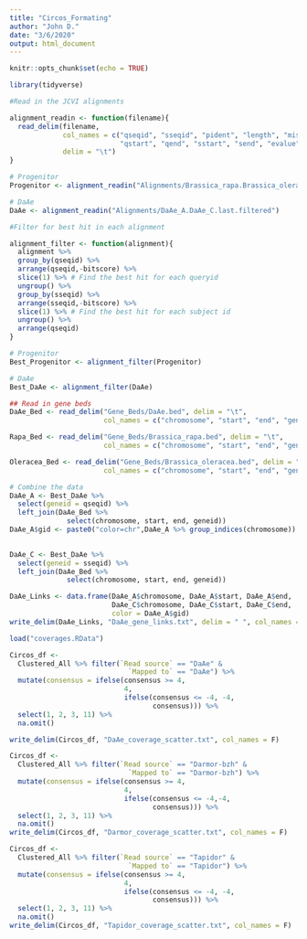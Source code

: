 ```yaml
---
title: "Circos_Formating"
author: "John D."
date: "3/6/2020"
output: html_document
---
```


```r
knitr::opts_chunk$set(echo = TRUE)
```

```r
library(tidyverse)
```

```r
#Read in the JCVI alignments

alignment_readin <- function(filename){
  read_delim(filename,
             col_names = c("qseqid", "sseqid", "pident", "length", "mismatch", "gapopen",
                           "qstart", "qend", "sstart", "send", "evalue", "bitscore"),
             delim = "\t")
}

# Progenitor
Progenitor <- alignment_readin("Alignments/Brassica_rapa.Brassica_oleracea.last.filtered")

# DaAe
DaAe <- alignment_readin("Alignments/DaAe_A.DaAe_C.last.filtered")
```

```r
#Filter for best hit in each alignment

alignment_filter <- function(alignment){
  alignment %>%
  group_by(qseqid) %>%
  arrange(qseqid,-bitscore) %>%
  slice(1) %>% # Find the best hit for each queryid
  ungroup() %>%
  group_by(sseqid) %>%
  arrange(sseqid,-bitscore) %>%
  slice(1) %>% # Find the best hit for each subject id
  ungroup() %>%
  arrange(qseqid)
}

# Progenitor
Best_Progenitor <- alignment_filter(Progenitor)

# DaAe
Best_DaAe <- alignment_filter(DaAe)
```

```r
## Read in gene beds
DaAe_Bed <- read_delim("Gene_Beds/DaAe.bed", delim = "\t",
                       col_names = c("chromosome", "start", "end", "geneid", "AAA", "BBB"))

Rapa_Bed <- read_delim("Gene_Beds/Brassica_rapa.bed", delim = "\t",
                       col_names = c("chromosome", "start", "end", "geneid", "AAA", "BBB"))

Oleracea_Bed <- read_delim("Gene_Beds/Brassica_oleracea.bed", delim = "\t",
                       col_names = c("chromosome", "start", "end", "geneid", "AAA", "BBB"))
```

```r
# Combine the data
DaAe_A <- Best_DaAe %>%
  select(geneid = qseqid) %>%
  left_join(DaAe_Bed %>%
              select(chromosome, start, end, geneid))
DaAe_A$gid <- paste0("color=chr",DaAe_A %>% group_indices(chromosome))
  

DaAe_C <- Best_DaAe %>%
  select(geneid = sseqid) %>%
  left_join(DaAe_Bed %>%
              select(chromosome, start, end, geneid))

DaAe_Links <- data.frame(DaAe_A$chromosome, DaAe_A$start, DaAe_A$end,
                         DaAe_C$chromosome, DaAe_C$start, DaAe_C$end,
                         color = DaAe_A$gid)
write_delim(DaAe_Links, "DaAe_gene_links.txt", delim = " ", col_names = F)
```

```r
load("coverages.RData")

Circos_df <-
  Clustered_All %>% filter(`Read source` == "DaAe" &
                             `Mapped to` == "DaAe") %>%
  mutate(consensus = ifelse(consensus >= 4,
                            4,
                            ifelse(consensus <= -4, -4,
                                   consensus))) %>%
  select(1, 2, 3, 11) %>%
  na.omit()

write_delim(Circos_df, "DaAe_coverage_scatter.txt", col_names = F)

Circos_df <-
  Clustered_All %>% filter(`Read source` == "Darmor-bzh" &
                             `Mapped to` == "Darmor-bzh") %>%
  mutate(consensus = ifelse(consensus >= 4,
                            4,
                            ifelse(consensus <= -4,-4,
                                   consensus))) %>%
  select(1, 2, 3, 11) %>%
  na.omit()
write_delim(Circos_df, "Darmor_coverage_scatter.txt", col_names = F)

Circos_df <-
  Clustered_All %>% filter(`Read source` == "Tapidor" &
                             `Mapped to` == "Tapidor") %>%
  mutate(consensus = ifelse(consensus >= 4,
                            4,
                            ifelse(consensus <= -4, -4,
                                   consensus))) %>%
  select(1, 2, 3, 11) %>%
  na.omit()
write_delim(Circos_df, "Tapidor_coverage_scatter.txt", col_names = F)
```
